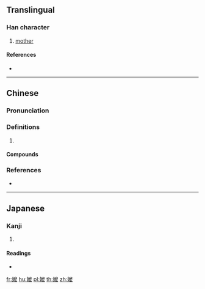 {{also|嬷}}
==Translingual==

===Han character===
{{Han char|rn=38|rad=女|as=14|sn=17|four=40432|canj=VICI|ids=⿰女麼}}

# [[mother]]

====References====
* {{Han ref|kx=0272.270|dkj=06809|dj=0540.380|hdz=21087.140|uh=5B24|ud=23332|bh=C0A8|bd=49320}}

----

==Chinese==
{{zh-forms|s=嬷}}

===Pronunciation===
{{zh-pron
|m=mó
|c=maa1,mo1,maa4
|cat=
}}

===Definitions===
{{zh-hanzi}}

# {{zh-only|嬤嬤}}

====Compounds====
{{zh-der|嬤嬤爹|嬤嬤媽|嬤嬤|奶嬤嬤|老嬤嬤|老嬤}}

===References===
* {{R:yue:jyut.net}}

----

==Japanese==

===Kanji===
{{ja-kanji|grade=|rs=女14}}

# {{defn|lang=ja|sort=女14}}

====Readings====
* {{ja-readings|on=[[ば]] (ba), [[ま]] (ma)|kun=}}

[[fr:嬤]]
[[hu:嬤]]
[[pl:嬤]]
[[th:嬤]]
[[zh:嬤]]